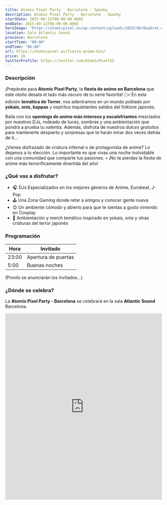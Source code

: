 ```yaml
---
title: Atomix Pixel Party - Barcelona - Spooky
description: Atomix Pixel Party - Barcelona - Spooky
startDate: 2025-09-13T00:00:00.000Z
endDate: 2025-09-13T06:00:00.000Z
heroImage: "https://atomicpixel.es/wp-content/uploads/2025/08/Quadrat.webp"
location: Sala Atlantic Sound
province: Barcelona
startTime: "00:00"
endTime: "06:00"
url: https://atomicpixel.es/fiesta-anime-bcn/
price: 16
twitterProfile: https://twitter.com/AtomicPixelES
---
```


### Descripción

¡Prepárate para **Atomic Pixel Party**, la **fiesta de anime en Barcelona** que este otoño desata el lado más oscuro de tu serie favorita! 🌕💀 En esta edición **temática de Terror**, nos adentramos en un mundo poblado por **yokais, onis, kappas** y espíritus inquietantes salidos del folklore japonés.

Baila con los **openings de anime más intensos y escalofriantes** mezclados por nuestros DJs, rodeado de luces, sombras y una ambientación que pondrá a prueba tu valentía. Además, disfruta de nuestros *dulces gratuitos* para mantenerte despierto y sorpresas que te harán mirar dos veces detrás de ti…

¿Vienes disfrazado de criatura infernal o de protagonista de anime? Lo dejamos a tu elección. Lo importante es que vivas una noche inolvidable con una comunidad que comparte tus pasiones.
💀 ¡No te pierdas la fiesta de anime más terroríficamente divertida del año!

### ¿Qué vas a disfrutar?

+ 🎧 DJs Especializados en los mejores géneros de Anime, Eurobeat, J-Pop
+ 🕹 Una Zona Gaming donde retar a amigos y conocer gente nueva
+ 😊 Un ambiente cómodo y abierto para que te sientas a gusto viniendo en Cosplay
+ 👻 Ambientación y merch temático inspirado en yokais, onis y otras criaturas del terror japonés

### Programación

| Hora | Invitado |
|------|----------|
| 23:00 | Apertura de puertas |
| 5:00 | Buenas noches |

(Pronto se anunciarán los invitados...)

### ¿Dónde se celebra?

La **Atomix Pixel Party - Barcelona** se celebrará en la sala **Atlantic Sound** Barcelona.
<iframe src="https://www.google.com/maps/embed?pb=!1m18!1m12!1m3!1d2995.0285900148797!2d2.1328015763538115!3d41.351732298205704!2m3!1f0!2f0!3f0!3m2!1i1024!2i768!4f13.1!3m3!1m2!1s0x12a499166e65d9af%3A0x42d29ac6596e8673!2sAtlantic%20Sound%20BCN!5e0!3m2!1ses!2ses!4v1756717532439!5m2!1ses!2ses" width="100%" height="600" style="border:0;" allowfullscreen="" loading="lazy" referrerpolicy="no-referrer-when-downgrade"></iframe>
